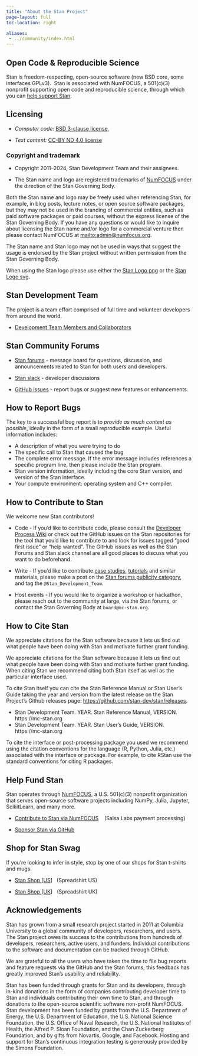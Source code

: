 ```yaml
---
title: "About the Stan Project"
page-layout: full
toc-location: right

aliases:
 - ../community/index.html
---
```


## Open Code &amp; Reproducible Science

Stan is freedom-respecting, open-source software <span
class="note">(new BSD core, some interfaces GPLv3)</span>.&nbsp; Stan
is associated with NumFOCUS, a 501(c)(3) nonprofit supporting open code
and reproducible science, through which you can [help support
Stan](#support-stan).

## Licensing

* *Computer code:*  [BSD 3-clause license](https://opensource.org/licenses/BSD-3-Clause),

* *Text content:*  [CC-BY ND 4.0 license](https://creativecommons.org/licenses/by-nd/4.0/legalcode)

### Copyright and trademark

* Copyright 2011--2024, Stan Development Team and their assignees.

* The Stan name and logo are registered trademarks of [NumFOCUS](http://numfocus.org/) under the direction of the Stan Governing Body.

Both the Stan name and logo may be freely used when referencing Stan, for example, in blog posts, lecture notes,
or open source software packages, but they may not be used in the branding of commercial entities,
such as paid software packages or paid courses, without the express license of the Stan Governing Body.
If you have any questions or would like to inquire about licensing the Stan name
and/or logo for a commercial venture then please contact NumFOCUS at <mailto:admin@numfocus.org>.

The Stan name and Stan logo may not be used in ways that suggest the usage
is endorsed by the Stan project without written permission from the Stan Governing Body.

When using the Stan logo please use either the [Stan Logo png](https://github.com/stan-dev/logos/blob/master/logo_tm.png) or the
[Stan Logo svg](https://github.com/stan-dev/logos/blob/master/logo_tm.svg).


## Stan Development Team

The project is a team effort comprised of full time and volunteer developers from around the world.

* [Development Team Members and Collaborators](https://github.com/orgs/stan-dev/people)

## Stan Community Forums

* [Stan forums](https://discourse.mc-stan.org) -  message board
for questions, discussion, and announcements related to Stan for
both users and developers.

* [Stan slack](https://join.slack.com/t/mc-stan/shared_invite/zt-1le4ebi4m-UMtiOkJb4gcS16qz2wIYCw) - developer discussions

* [GitHub issues](https://github.com/stan-dev/) - report bugs or suggest new features or enhancements.

## How to Report Bugs

The key to a successful bug report is to *provide as much context as
possible*, ideally in the form of a small reproducible example.
Useful information includes:

* A description of what you were trying to do
* The specific call to Stan that caused the bug
* The complete error message.   If the error message includes references a specific program line, then please include the Stan program.
* Stan version information, ideally including the core Stan version, and version of the Stan interface.
* Your compute environment:  operating system and C++ compiler.

## How to Contribute to Stan

We welcome new Stan contributors!

* Code - If you'd like to contribute code, please consult the
[Developer Process Wiki](https://github.com/stan-dev/stan/wiki/Developer-process-overview)
or check out the GitHub issues on the Stan repositories for the tool that you'd like to contribute to
and look for issues tagged "good first issue" or "help wanted".
The GitHub issues as well as the Stan Forums and Stan slack channel are all good places
to discuss what you want to do beforehand.


* Write - If you'd like to contribute [case studies](../learn-stan/case-studies),
[tutorials](../learn-stan/tutorials) and similar materials, please make a post on the
[Stan forums publicity category](https://discourse.mc-stan.org/c/publicity), and tag
the `@Stan_Development_Team`.

* Host events - If you would like to organize a workshop or hackathon, please reach out to the community at large, via the Stan forums, or contact the Stan Governing Body at `board@mc-stan.org`.


## How to Cite Stan

We appreciate citations for the Stan software because it lets us find out what
people have been doing with Stan and motivate further grant funding.


We appreciate citations for the Stan software because it lets us find
out what people have been doing with Stan and motivate further grant
funding. When citing Stan we recommend citing both Stan itself as well
as the particular interface used.

To cite Stan itself you can cite the Stan Reference Manual or Stan User's Guide
taking the year and version from the latest release on the Stan Project's Github releases page:
[https://github.com/stan-dev/stan/releases](https://github.com/stan-dev/stan/releases).

* Stan Development Team. YEAR. Stan Reference Manual, VERSION. https://mc-stan.org
* Stan Development Team. YEAR. Stan User's Guide, VERSION. https://mc-stan.org

To cite the interface or post-processing package you used we recommend using the citation conventions
for the language (R, Python, Julia, etc.) associated with the interface or package. For example, to cite
RStan use the standard conventions for citing R packages.

## Help Fund Stan

Stan operates through [NumFOCUS](https://numfocus.org/), a
U.S. 501(c)(3) nonprofit organization that serves open-source software projects
including NumPy, Julia, Jupyter, ScikitLearn, and many more.


* [Contribute to Stan via NumFOCUS](https://numfocus.salsalabs.org/donate-to-stan) &nbsp;&nbsp; (Salsa Labs payment processing)

* [Sponsor Stan via GitHub](https://github.com/sponsors/stan-dev)


## Shop for Stan Swag

If you're looking to infer in style, stop by one of our shops for Stan
t-shirts and mugs.

* [Stan Shop [US]](https://shop.spreadshirt.com/mc-stan/)
  &nbsp; <span class="note">(Spreadshirt US)</span>

* [Stan Shop [UK]](https://shop.spreadshirt.co.uk/mc-stan/)
  &nbsp; <span class="note">(Spreadshirt UK)</span>

## Acknowledgements

Stan has grown from a small research project started in 2011 at Columbia University
to a global community of developers, researchers, and users.
The Stan project owes its success to the contributions from hundreds of
developers, researchers, active users, and funders.
Individual contributions to the software and documentation can be tracked through GitHub.

We are grateful to all the users who have taken the time to file bug reports and
feature requests via the GitHub and the Stan forums; this feedback has greatly
improved Stan's usability and reliability.

Stan has been funded through grants for Stan and its developers,
through in-kind donations in the form of companies contributing
developer time to Stan and individuals contributing their own time to
Stan, and through donations to the open-source scientific software
non-profit NumFOCUS.   Stan development has been funded by grants from
the U.S. Department of Energy,
the U.S. Department of Education,
the U.S. National Science Foundation,
the U.S. Office of Naval Research,
the U.S. National Institutes of Health,
the Alfred P. Sloan Foundation,
and the Chan Zuckerberg Foundation,
and by gifts from Novartis, Google, and Facebook.
Hosting and support for Stan's continuous integration testing is generously provided by the Simons Foundation.

